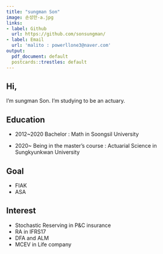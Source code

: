 ```yaml
---
title: "sungman Son"
image: 손성만-a.jpg
links:
- label: Github
  url: https://github.com/sonsungman/
- label: Email
  url: 'malito : powerllone3@naver.com'
output:
  pdf_document: default
  postcards::trestles: default
---
```


## Hi,
 I'm sungman Son. I'm studying to be an actuary.
 
## Education

 - 2012~2020 Bachelor : Math in Soongsil University
 
 - 2020~ Being in the master's course : Actuarial Science in Sungkyunkwan University
 
## Goal

 - FIAK
 - ASA
 
## Interest

 - Stochastic Reserving in P&C insurance
 - RA in IFRS17
 - DFA and ALM
 - MCEV in Life company



